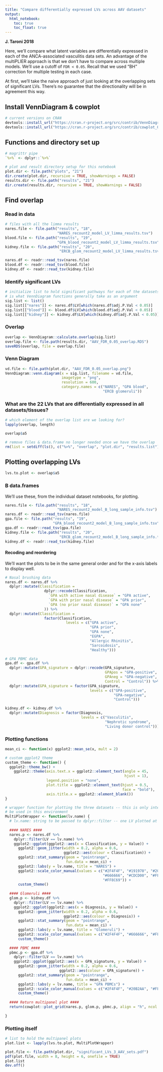 ```yaml
---
title: "Compare differentially expressed LVs across AAV datasets"
output:   
  html_notebook: 
    toc: true
    toc_float: true
---
```


**J. Taroni 2018**

Here, we'll compare what latent variables are differentially expressed in each 
of the ANCA-associated vasculitis data sets.
An advantage of the multiPLIER approach is that we don't have to compare across 
multiple models.
We'll use a cutoff of `FDR < 0.05`. 
Recall that we used "BH" correction for multiple testing in each case.

At first, we'll take the naive approach of just looking at the overlapping
sets of significant LVs.
There's no guarantee that the directionality will be in agreement this way.

## Install VennDiagram & cowplot

```r
# current versions on CRAN
devtools::install_url("https://cran.r-project.org/src/contrib/VennDiagram_1.6.20.tar.gz")
devtools::install_url("https://cran.r-project.org/src/contrib/cowplot_0.9.2.tar.gz")
```

## Functions and directory set up

```r
# magrittr pipe
`%>%` <- dplyr::`%>%`
```

```r
# plot and result directory setup for this notebook
plot.dir <- file.path("plots", "21")
dir.create(plot.dir, recursive = TRUE, showWarnings = FALSE)
results.dir <- file.path("results", "21")
dir.create(results.dir, recursive = TRUE, showWarnings = FALSE)
```


## Find overlap

### Read in data

```r
# files with all the limma results
nares.file <- file.path("results", "18", 
                        "NARES_recount2_model_LV_limma_results.tsv")
blood.file <- file.path("results", "19", 
                        "GPA_blood_recount2_model_LV_limma_results.tsv")
kidney.file <- file.path("results", "20", 
                         "ERCB_glom_recount2_model_LV_limma_results.tsv")
```

```r
nares.df <- readr::read_tsv(nares.file)
blood.df <- readr::read_tsv(blood.file)
kidney.df <- readr::read_tsv(kidney.file)
```

### Identify significant LVs

```r
# initialize list to hold significant pathways for each of the datasets -- this
# is what VennDiagram functions generally take as an argument
sig.list <- list()
sig.list[["nares"]] <- nares.df$LV[which(nares.df$adj.P.Val < 0.05)]
sig.list[["blood"]] <- blood.df$LV[which(blood.df$adj.P.Val < 0.05)]
sig.list[["kidney"]] <- kidney.df$LV[which(kidney.df$adj.P.Val < 0.05)]
```

### Overlap

```r
overlap <- VennDiagram::calculate.overlap(sig.list)
overlap.file <- file.path(results.dir, "AAV_FDR_0.05_overlap.RDS")
saveRDS(overlap, file = overlap.file)
```

### Venn Diagram

```r
vd.file <- file.path(plot.dir, "AAV_FDR_0.05_overlap.png")
VennDiagram::venn.diagram(x = sig.list, filename = vd.file,
                          imagetype = "png",
                          resolution = 600,
                          category.names = c("NARES", "GPA blood", 
                                             "ERCB glomeruli"))
```

### What are the 22 LVs that are differentially expressed in all datasets/tissues?

```r
# which element of the overlap list are we looking for?
lapply(overlap, length)
```

```r
overlap$a5
```

```r
# remove files & data.frame no longer needed once we have the overlap
rm(list = setdiff(ls(), c("%>%", "overlap", "plot.dir", "results.list")))
```

## Plotting overlapping LVs

```r
lvs.to.plot <- overlap$a5
```

### B data.frames

We'll use these, from the individual dataset notebooks, for plotting.

```r
nares.file <- file.path("results", "18", 
                        "NARES_recount2_model_B_long_sample_info.tsv")
nares.df <- readr::read_tsv(nares.file)
gpa.file <- file.path("results", "19", 
                      "GPA_blood_recount2_model_B_long_sample_info.tsv")
gpa.df <- readr::read_tsv(gpa.file)
kidney.file <- file.path("results", "20", 
                         "ERCB_glom_recount2_model_B_long_sample_info.tsv")
kidney.df <- readr::read_tsv(kidney.file)
```

#### Recoding and reordering

We'll want the plots to be in the same general order and for the x-axis labels
to display well.

```r
# Nasal brushing data
nares.df <- nares.df %>%  
  dplyr::mutate(Classification =
                  dplyr::recode(Classification,
                    `GPA with active nasal disease` = "GPA active",
                    `GPA with prior nasal disease` = "GPA prior",
                    `GPA (no prior nasal disease)` = "GPA none"
                  )) %>%
  dplyr::mutate(Classification = 
                  factor(Classification, 
                            levels = c("GPA active",
                                       "GPA prior",
                                       "GPA none",
                                       "EGPA",
                                       "Allergic Rhinitis",
                                       "Sarcoidosis",
                                       "Healthy")))
```

```r
# GPA PBMC data
gpa.df <- gpa.df %>%
  dplyr::mutate(GPA_signature = dplyr::recode(GPA_signature, 
                                              GPApos = "GPA-positive",
                                              GPAneg = "GPA-negative",
                                              Control = "Control")) %>%
  dplyr::mutate(GPA_signature = factor(GPA_signature,
                                       levels = c("GPA-positive", 
                                                  "GPA-negative", 
                                                  "Control"))) 
```

```r
kidney.df <- kidney.df %>%
  dplyr::mutate(Diagnosis = factor(Diagnosis, 
                                   levels = c("Vasculitis", 
                                              "Nephrotic syndrome",
                                              "Living donor control")))
```

### Plotting functions

```r
mean_ci <- function(x) ggplot2::mean_se(x, mult = 2)

# custom ggplot2 theme
custom_theme <- function() {
  ggplot2::theme_bw() +
    ggplot2::theme(axis.text.x = ggplot2::element_text(angle = 45, 
                                                       hjust = 1),
                   legend.position = "none",
                   plot.title = ggplot2::element_text(hjust = 0.5, 
                                                      face = "bold"),
                   axis.title.x = ggplot2::element_blank()) 
}
```

```r
# wrapper function for plotting the three datasets -- this is only intended to 
# be used in this environment
MultiPlotWrapper <- function(lv.name) {
  # lv.name: string to be passed to dplyr::filter -- one LV plotted at a time
  
  #### NARES ####
  nares.p <- nares.df %>%
    dplyr::filter(LV == lv.name) %>%
    ggplot2::ggplot(ggplot2::aes(x = Classification, y = Value)) +
      ggplot2::geom_jitter(width = 0.2, alpha = 0.6,
                           ggplot2::aes(colour = Classification)) +
      ggplot2::stat_summary(geom = "pointrange", 
                            fun.data = mean_ci) +
      ggplot2::labs(y = lv.name, title = "NARES") +
      ggplot2::scale_color_manual(values = c("#2F4F4F", "#191970", "#20B2AA",
                                             "#666666", "#CDCD00", "#FF4500",
                                             "#FF8C69")) +
      custom_theme()
  
  #### Glomeruli ####
  glom.p <- kidney.df %>% 
    dplyr::filter(LV == lv.name) %>%
    ggplot2::ggplot(ggplot2::aes(x = Diagnosis, y = Value)) +
      ggplot2::geom_jitter(width = 0.2, alpha = 0.6,
                           ggplot2::aes(colour = Diagnosis)) +
      ggplot2::stat_summary(geom = "pointrange",
                            fun.data = mean_ci) +
      ggplot2::labs(y = lv.name, title = "Glomeruli") +
      ggplot2::scale_color_manual(values = c("#2F4F4F", "#666666", "#FF8C69")) +
      custom_theme()
  
  #### PBMC ####
  pbmc.p <- gpa.df %>%
    dplyr::filter(LV == lv.name) %>%
    ggplot2::ggplot(ggplot2::aes(x = GPA_signature, y = Value)) +
      ggplot2::geom_jitter(width = 0.2, alpha = 0.6,
                         ggplot2::aes(colour = GPA_signature)) +
      ggplot2::stat_summary(geom = "pointrange", 
                            fun.data = mean_ci) +
      ggplot2::labs(y = lv.name, title = "GPA PBMCs") +
      ggplot2::scale_color_manual(values = c("#2F4F4F", "#20B2AA", "#FF8C69")) +
      custom_theme()  
  
  #### Return multipanel plot ####
  return(cowplot::plot_grid(nares.p, glom.p, pbmc.p, align = "h", ncol = 3))
    
}

```

### Plotting itself

```r
# list to hold the multipanel plots
plot.list <- lapply(lvs.to.plot, MultiPlotWrapper)
```

```r
plot.file <- file.path(plot.dir, "significant_LVs_3_AAV_sets.pdf")
pdf(plot.file, width = 8, height = 6, onefile = TRUE)
plot.list
dev.off()
```


